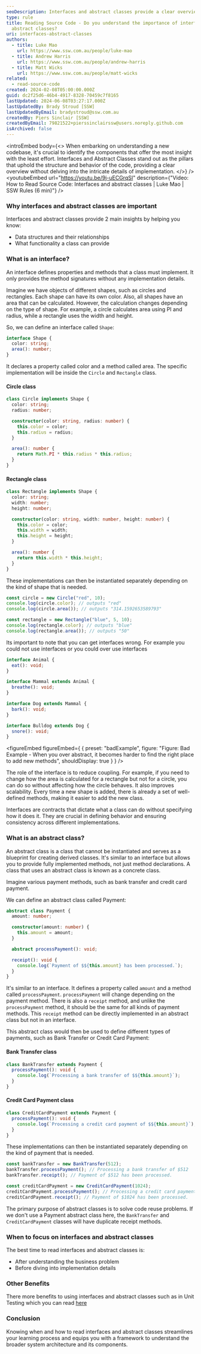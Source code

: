 ```yaml
---
seoDescription: Interfaces and abstract classes provide a clear overview of code structure and behavior without delving into implementation details.
type: rule
title: Reading Source Code - Do you understand the importance of interfaces and
  abstract classes?
uri: interfaces-abstract-classes
authors:
  - title: Luke Mao
    url: https://www.ssw.com.au/people/luke-mao
  - title: Andrew Harris
    url: https://www.ssw.com.au/people/andrew-harris
  - title: Matt Wicks
    url: https://www.ssw.com.au/people/matt-wicks
related:
  - read-source-code
created: 2024-02-08T05:00:00.000Z
guid: dc2f25d6-46b4-4917-8328-70459c7f8165
lastUpdated: 2024-06-08T03:27:17.000Z
lastUpdatedBy: Brady Stroud [SSW]
lastUpdatedByEmail: bradystroud@ssw.com.au
createdBy: Piers Sinclair [SSW]
createdByEmail: 79821522+pierssinclairssw@users.noreply.github.com
isArchived: false
---
```


<introEmbed
  body={<>
When embarking on understanding a new codebase, it's crucial to identify the components that offer the most insight with the least effort. Interfaces and Abstract Classes stand out as the pillars that uphold the structure and behavior of the code, providing a clear overview without delving into the intricate details of implementation.
  </>}
/>
<youtubeEmbed url="https://youtu.be/9j-uECGrqSI" description={"Video: How to Read Source Code: Interfaces and abstract classes | Luke Mao | SSW Rules (6 min)"} />

### Why interfaces and abstract classes are important

Interfaces and abstract classes provide 2 main insights by helping you know:

- Data structures and their relationships​
- What functionality a class can provide

### What is an interface?

An interface defines properties and methods that a class must implement. It only provides the method signatures without any implementation details.​

Imagine we have objects of different shapes, such as circles and rectangles. Each shape can have its own color. Also, all shapes have an area that can be calculated. However, the calculation changes depending on the type of shape. For example, a circle calculates area using PI and radius, while a rectangle uses the width and height.​

So, we can define an interface called `Shape`:

```typescript
interface Shape {
  color: string;
  area(): number;
}
```

It declares a property called color and a method called area. The specific implementation will be inside the `Circle` and `Rectangle` class.​

#### Circle class

```typescript
class Circle implements Shape {
  color: string;
  radius: number;

  constructor(color: string, radius: number) {
    this.color = color;
    this.radius = radius;
  }

  area(): number {
    return Math.PI * this.radius * this.radius;
  }
}
```

#### Rectangle class

```typescript
class Rectangle implements Shape {
  color: string;
  width: number;
  height: number;

  constructor(color: string, width: number, height: number) {
    this.color = color;
    this.width = width;
    this.height = height;
  }

  area(): number {
    return this.width * this.height;
  }
}
```

These implementations can then be instantiated separately depending on the kind of shape that is needed.

```typescript
const circle = new Circle("red", 10);
console.log(circle.color); // outputs "red"
console.log(circle.area()); // outputs "314.1592653589793"

const rectangle = new Rectangle("blue", 5, 10);
console.log(rectangle.color); // outputs "blue"
console.log(rectangle.area()); // outputs "50"
```

Its important to note that you can get interfaces wrong. For example you could not use interfaces or you could over use interfaces

```typescript
interface Animal {
  eat(): void;
}

interface Mammal extends Animal {
  breathe(): void;
}

interface Dog extends Mammal {
  bark(): void;
}

interface Bulldog extends Dog {
  snore(): void;
}
```

<figureEmbed figureEmbed={ {
  preset: "badExample",
  figure: "Figure: Bad Example - When you over abstract, it becomes harder to find the right place to add new methods",
  shouldDisplay: true
} } />


The role of the interface is to reduce coupling. For example, if you need to change how the area is calculated for a rectangle but not for a circle, you can do so without affecting how the circle behaves. It also improves scalability. Every time a new shape is added, there is already a set of well-defined methods, making it easier to add the new class.​

Interfaces are contracts that dictate what a class can do without specifying how it does it. They are crucial in defining behavior and ensuring consistency across different implementations.

### What is an abstract class?

An abstract class is a class that cannot be instantiated and serves as a blueprint for creating derived classes. It's similar to an interface but allows you to provide fully implemented methods, not just method declarations.​ A class that uses an abstract class is known as a concrete class.

Imagine various payment methods, such as bank transfer and credit card payment. ​

We can define an abstract class called Payment:

```typescript
abstract class Payment {
  amount: number;

  constructor(amount: number) {
    this.amount = amount;
  }

  abstract processPayment(): void;

  receipt(): void {
    console.log(`Payment of $${this.amount} has been processed.`);
  }
}
```

It's similar to an interface. It defines a property called `amount` and a method called `processPayment`. `processPayment` will change depending on the payment method. There is also a `receipt` method, and unlike the `processPayment` method, it should be the same for all kinds of payment methods. This `receipt` method can be directly implemented in an abstract class but not in an interface.​

This abstract class would then be used to define different types of payments, such as Bank Transfer or Credit Card Payment:

#### Bank Transfer class

```typescript
class BankTransfer extends Payment {
  processPayment(): void {
    console.log(`Processing a bank transfer of $${this.amount}`);
  }
}
```

#### Credit Card Payment class

```typescript
class CreditCardPayment extends Payment {
  processPayment(): void {
    console.log(`Processing a credit card payment of $${this.amount}`);
  }
}
```

These implementations can then be instantiated separately depending on the kind of payment that is needed.

```typescript
const bankTransfer = new BankTransfer(512);
bankTransfer.processPayment(); // Processing a bank transfer of $512
bankTransfer.receipt(); // Payment of $512 has been processed.

const creditCardPayment = new CreditCardPayment(1024);
creditCardPayment.processPayment(); // Processing a credit card payment of $1024
creditCardPayment.receipt(); // Payment of $1024 has been processed.
```

The primary purpose of abstract classes is to solve code reuse problems. If we don't use a Payment abstract class here, the `BankTransfer` and `CreditCardPayment` classes will have duplicate receipt methods.​

### When to focus on interfaces and abstract classes

The best time to read interfaces and abstract classes is:

- After understanding the business problem
- Before diving into implementation details

### Other Benefits

There more benefits to using interfaces and abstract classes such as in Unit Testing which you can read [here](https://www.mehulkar.com/blog/2015/05/unit-testing-interface-vs-implementation/)

### Conclusion

Knowing when and how to read interfaces and abstract classes streamlines your learning process and equips you with a framework to understand the broader system architecture and its components.
